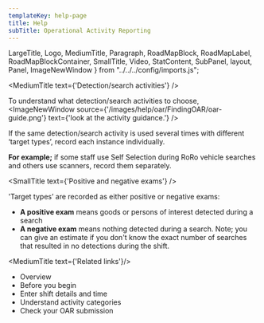 ```yaml
---
templateKey: help-page
title: Help
subTitle: Operational Activity Reporting
---
```

LargeTitle, Logo, MediumTitle, Paragraph, RoadMapBlock, RoadMapLabel, RoadMapBlockContainer, SmallTitle, Video, StatContent,
SubPanel, layout, Panel, ImageNewWindow } from "../../../config/imports.js";

<MediumTitle text={'Detection/search activities'} />

To understand what detection/search activities to choose, <ImageNewWindow source={'/images/help/oar/FindingOAR/oar-guide.png'} text={'look at the activity guidance.'} />

If the same detection/search activity is used several times with different ‘target types’, record each instance individually.

**For example;** if some staff use Self Selection during RoRo vehicle searches and others use scanners, record them separately.

<SmallTitle text={'Positive and negative exams'} />

'Target types’ are recorded as either positive or negative exams:

<ul class="govuk-list govuk-list--bullet">
	<li><strong>A positive exam</strong> means goods or persons of interest detected during a search</li>
	<li><strong>A negative exam</strong> means nothing detected during a search. Note; you can give an estimate if you don't know the exact number of searches that resulted in no detections during the shift.</li>
</ul>


<MediumTitle text={'Related links'}/>

<ul class="govuk-list govuk-list--bullet">
	<li><Link class="govuk-link" to="/help/oar/">Overview</Link></li>
	<li><Link class="govuk-link" to="/help/oar/oar-before-you-begin-your-oar/">Before you begin</Link></li>
	<li><Link class="govuk-link" to="/help/oar/oar-entering-shift-details-and-time/">Enter shift details and time</Link></li>
	<li><Link class="govuk-link" to="/help/oar/oar-understanding-activity-categories/">Understand activity categories</Link></li>
    <li><Link class="govuk-link" to="/help/oar/oar-checking-your-oar-submission/">Check your OAR submission</Link></li>
</ul>